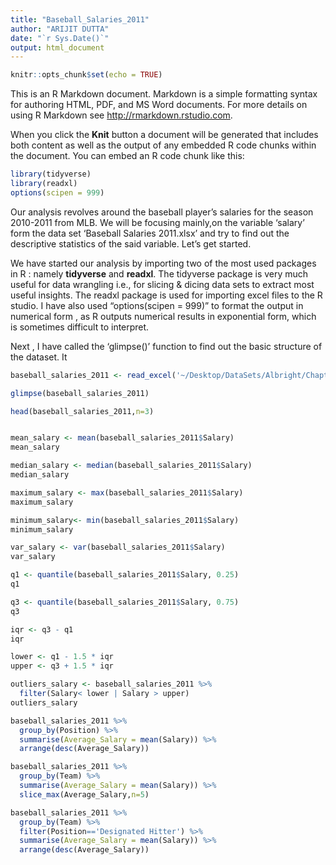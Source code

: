 ```yaml
---
title: "Baseball_Salaries_2011"
author: "ARIJIT DUTTA"
date: "`r Sys.Date()`"
output: html_document
---
```


```r
knitr::opts_chunk$set(echo = TRUE)
```



This is an R Markdown document. Markdown is a simple formatting syntax for authoring HTML, PDF, and MS Word documents. For more details on using R Markdown see <http://rmarkdown.rstudio.com>.

When you click the **Knit** button a document will be generated that includes both content as well as the output of any embedded R code chunks within the document. You can embed an R code chunk like this:

```r
library(tidyverse)
library(readxl)
options(scipen = 999)
```

Our analysis revolves around the  baseball player's salaries for the season 2010-2011 from MLB. We will be  focusing mainly,on the variable 'salary' form the data set 'Baseball Salaries 2011.xlsx' and try to find out the descriptive statistics of the said variable. Let's get started.

We have started our analysis by importing two of the most used packages in R : namely **tidyverse** and **readxl**. The tidyverse package is very much useful for data wrangling i.e., for slicing & dicing data sets to extract most useful insights. The readxl package is used for importing excel files to the R studio. I have also used "options(scipen = 999)" to format the output in numerical form , as R outputs numerical results in exponential form, which is sometimes difficult to interpret.

Next , I have called the 'glimpse()' function to find out the basic structure of the dataset. It




```r
baseball_salaries_2011 <- read_excel('~/Desktop/DataSets/Albright/Chapter-02/Example Files/Baseball Salaries 2011.xlsx',sheet = 'Salaries 2011')

glimpse(baseball_salaries_2011)

head(baseball_salaries_2011,n=3)



```
```r
mean_salary <- mean(baseball_salaries_2011$Salary)
mean_salary

```





```r
median_salary <- median(baseball_salaries_2011$Salary)
median_salary
```



```r
maximum_salary <- max(baseball_salaries_2011$Salary)
maximum_salary

```

```r

minimum_salary<- min(baseball_salaries_2011$Salary)
minimum_salary


```


```r
var_salary <- var(baseball_salaries_2011$Salary)
var_salary

```


```r

q1 <- quantile(baseball_salaries_2011$Salary, 0.25)
q1

```

```r
q3 <- quantile(baseball_salaries_2011$Salary, 0.75)
q3

```

```r
iqr <- q3 - q1
iqr

```


```r

lower <- q1 - 1.5 * iqr
upper <- q3 + 1.5 * iqr

outliers_salary <- baseball_salaries_2011 %>%
  filter(Salary< lower | Salary > upper)
outliers_salary

```


```r
baseball_salaries_2011 %>%
  group_by(Position) %>%
  summarise(Average_Salary = mean(Salary)) %>%
  arrange(desc(Average_Salary))
```


```r
baseball_salaries_2011 %>%
  group_by(Team) %>%
  summarise(Average_Salary = mean(Salary)) %>%
  slice_max(Average_Salary,n=5)
```


```r
baseball_salaries_2011 %>%
  group_by(Team) %>%
  filter(Position=='Designated Hitter') %>%
  summarise(Average_Salary = mean(Salary)) %>%
  arrange(desc(Average_Salary))

```

